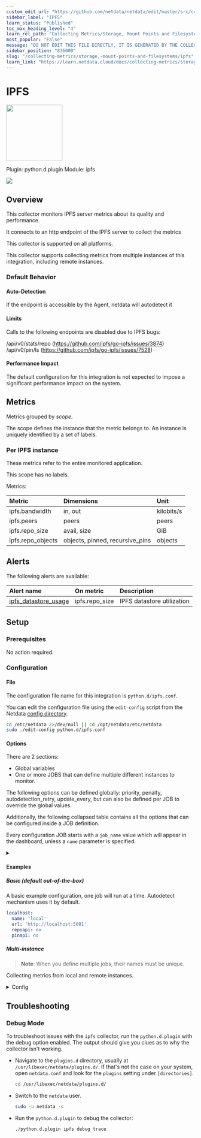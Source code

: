 ```yaml
---
custom_edit_url: "https://github.com/netdata/netdata/edit/master/src/collectors/python.d.plugin/ipfs/metadata.yaml"
sidebar_label: "IPFS"
learn_status: "Published"
toc_max_heading_level: "4"
learn_rel_path: "Collecting Metrics/Storage, Mount Points and Filesystems"
most_popular: "False"
message: "DO NOT EDIT THIS FILE DIRECTLY, IT IS GENERATED BY THE COLLECTOR'S metadata.yaml FILE"
sidebar_position: "836000"
slug: "/collecting-metrics/storage,-mount-points-and-filesystems/ipfs"
learn_link: "https://learn.netdata.cloud/docs/collecting-metrics/storage,-mount-points-and-filesystems/ipfs"
---
```



# IPFS


<img src="https://netdata.cloud/img/ipfs.svg" width="150"/>


Plugin: python.d.plugin
Module: ipfs

<img src="https://img.shields.io/badge/maintained%20by-Netdata-%2300ab44" />

## Overview

This collector monitors IPFS server metrics about its quality and performance.

It connects to an http endpoint of the IPFS server to collect the metrics

This collector is supported on all platforms.

This collector supports collecting metrics from multiple instances of this integration, including remote instances.


### Default Behavior

#### Auto-Detection

If the endpoint is accessible by the Agent, netdata will autodetect it

#### Limits

Calls to the following endpoints are disabled due to IPFS bugs:

/api/v0/stats/repo (https://github.com/ipfs/go-ipfs/issues/3874)
/api/v0/pin/ls (https://github.com/ipfs/go-ipfs/issues/7528)


#### Performance Impact

The default configuration for this integration is not expected to impose a significant performance impact on the system.


## Metrics

Metrics grouped by *scope*.

The scope defines the instance that the metric belongs to. An instance is uniquely identified by a set of labels.



### Per IPFS instance

These metrics refer to the entire monitored application.

This scope has no labels.

Metrics:

| Metric | Dimensions | Unit |
|:------|:----------|:----|
| ipfs.bandwidth | in, out | kilobits/s |
| ipfs.peers | peers | peers |
| ipfs.repo_size | avail, size | GiB |
| ipfs.repo_objects | objects, pinned, recursive_pins | objects |



## Alerts


The following alerts are available:

| Alert name  | On metric | Description |
|:------------|:----------|:------------|
| [ ipfs_datastore_usage ](https://github.com/netdata/netdata/blob/master/src/health/health.d/ipfs.conf) | ipfs.repo_size | IPFS datastore utilization |


## Setup

### Prerequisites

No action required.

### Configuration

#### File

The configuration file name for this integration is `python.d/ipfs.conf`.


You can edit the configuration file using the `edit-config` script from the
Netdata [config directory](/docs/netdata-agent/configuration#the-netdata-config-directory).

```bash
cd /etc/netdata 2>/dev/null || cd /opt/netdata/etc/netdata
sudo ./edit-config python.d/ipfs.conf
```
#### Options

There are 2 sections:

* Global variables
* One or more JOBS that can define multiple different instances to monitor.

The following options can be defined globally: priority, penalty, autodetection_retry, update_every, but can also be defined per JOB to override the global values.

Additionally, the following collapsed table contains all the options that can be configured inside a JOB definition.

Every configuration JOB starts with a `job_name` value which will appear in the dashboard, unless a `name` parameter is specified.


<details><summary></summary>

| Name | Description | Default | Required |
|:----|:-----------|:-------|:--------:|
| update_every | Sets the default data collection frequency. | 5 | no |
| priority | Controls the order of charts at the netdata dashboard. | 60000 | no |
| autodetection_retry | Sets the job re-check interval in seconds. | 0 | no |
| penalty | Indicates whether to apply penalty to update_every in case of failures. | yes | no |
| name | The JOB's name as it will appear at the dashboard (by default is the job_name) | job_name | no |
| url | URL to the IPFS API | no | yes |
| repoapi | Collect repo metrics. | no | no |
| pinapi | Set status of IPFS pinned object polling. | no | no |

</details>

#### Examples

##### Basic (default out-of-the-box)

A basic example configuration, one job will run at a time. Autodetect mechanism uses it by default.

```yaml
localhost:
  name: 'local'
  url: 'http://localhost:5001'
  repoapi: no
  pinapi: no

```
##### Multi-instance

> **Note**: When you define multiple jobs, their names must be unique.

Collecting metrics from local and remote instances.


<details><summary>Config</summary>

```yaml
localhost:
  name: 'local'
  url: 'http://localhost:5001'
  repoapi: no
  pinapi: no

remote_host:
  name: 'remote'
  url: 'http://192.0.2.1:5001'
  repoapi: no
  pinapi: no

```
</details>



## Troubleshooting

### Debug Mode

To troubleshoot issues with the `ipfs` collector, run the `python.d.plugin` with the debug option enabled. The output
should give you clues as to why the collector isn't working.

- Navigate to the `plugins.d` directory, usually at `/usr/libexec/netdata/plugins.d/`. If that's not the case on
  your system, open `netdata.conf` and look for the `plugins` setting under `[directories]`.

  ```bash
  cd /usr/libexec/netdata/plugins.d/
  ```

- Switch to the `netdata` user.

  ```bash
  sudo -u netdata -s
  ```

- Run the `python.d.plugin` to debug the collector:

  ```bash
  ./python.d.plugin ipfs debug trace
  ```


